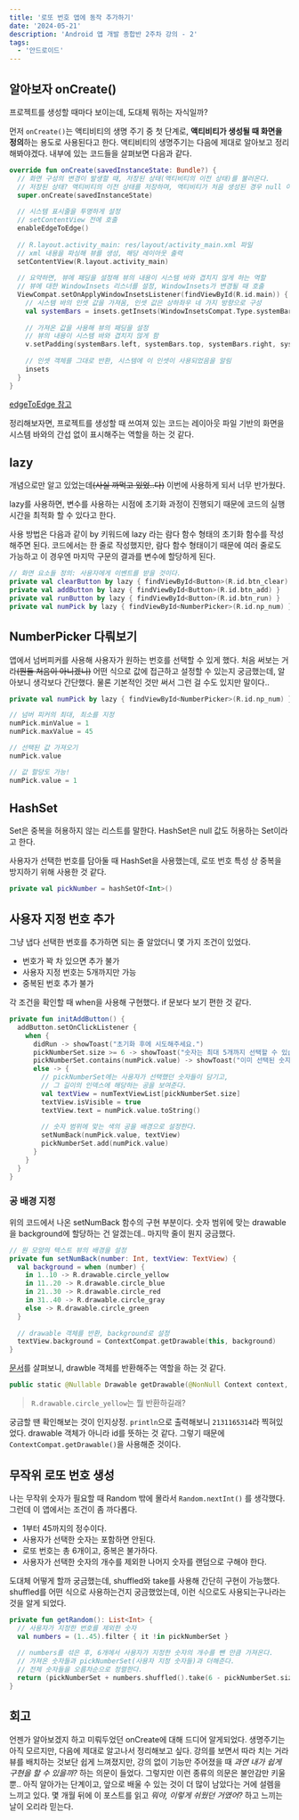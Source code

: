 ```yaml
---
title: '로또 번호 앱에 동작 추가하기'
date: '2024-05-21'
description: 'Android 앱 개발 종합반 2주차 강의 - 2'
tags:
  - '안드로이드'
---
```


## 알아보자 onCreate()

프로젝트를 생성할 때마다 보이는데, 도대체 뭐하는 자식일까? 

먼저 `onCreate()`는 액티비티의 생명 주기 중 첫 단계로, **액티비티가 생성될 때 화면을 정의**하는 용도로 사용된다고 한다. 액티비티의 생명주기는 다음에 제대로 알아보고 정리해봐야겠다. 내부에 있는 코드들을 살펴보면 다음과 같다.

```kotlin
override fun onCreate(savedInstanceState: Bundle?) {
  // 화면 구성의 변경이 발생할 때, 저장된 상태(액티비티의 이전 상태)를 불러온다.
  // 저장된 상태? 액티비티의 이전 상태를 저장하며, 액티비티가 처음 생성된 경우 null 이다.
  super.onCreate(savedInstanceState)
  
  // 시스템 표시줄을 투명하게 설정
  // setContentView 전에 호출
  enableEdgeToEdge()
  
  // R.layout.activity_main: res/layout/activity_main.xml 파일
  // xml 내용을 파싱해 뷰를 생성, 해당 레이아웃 출력
  setContentView(R.layout.activity_main)
  
  // 요약하면, 뷰에 패딩을 설정해 뷰의 내용이 시스템 바와 겹치지 않게 하는 역할
  // 뷰에 대한 WindowInsets 리스너를 설정, WindowInsets가 변경될 때 호출
  ViewCompat.setOnApplyWindowInsetsListener(findViewById(R.id.main)) { v, insets ->
    // 시스템 바의 인셋 값을 가져옴, 인셋 값은 상하좌우 네 가지 방향으로 구성
    val systemBars = insets.getInsets(WindowInsetsCompat.Type.systemBars()
    
    // 가져온 값을 사용해 뷰의 패딩을 설정
    // 뷰의 내용이 시스템 바와 겹치지 않게 함
    v.setPadding(systemBars.left, systemBars.top, systemBars.right, systemBars.bottom)
    
    // 인셋 객체를 그대로 반환, 시스템에 이 인셋이 사용되었음을 알림
    insets
  }
}
```

[edgeToEdge 참고](https://developer.android.com/develop/ui/views/layout/edge-to-edge?hl=ko)

정리해보자면, 프로젝트를 생성할 때 쓰여져 있는 코드는 레이아웃 파일 기반의 화면을 시스템 바와의 간섭 없이 표시해주는 역할을 하는 것 같다. 

## lazy

개념으로만 알고 있었는데~~(사실 까먹고 있었..다)~~ 이번에 사용하게 되서 너무 반가웠다. 

lazy를 사용하면, 변수를 사용하는 시점에 초기화 과정이 진행되기 때문에 코드의 실행시간을 최적화 할 수 있다고 한다. 

사용 방법은 다음과 같이 by 키워드에 lazy 라는 람다 함수 형태의 초기화 함수를 작성해주면 된다. 코드에서는 한 줄로 작성했지만, 람다 함수 형태이기 때문에 여러 줄로도 가능하고 이 경우엔 마지막 구문의 결과를 변수에 할당하게 된다. 

```kotlin
// 화면 요소들 정의: 사용자에게 이벤트를 받을 것이다.
private val clearButton by lazy { findViewById<Button>(R.id.btn_clear) }
private val addButton by lazy { findViewById<Button>(R.id.btn_add) }
private val runButton by lazy { findViewById<Button>(R.id.btn_run) }
private val numPick by lazy { findViewById<NumberPicker>(R.id.np_num) }
```

## NumberPicker 다뤄보기

앱에서 넘버피커를 사용해 사용자가 원하는 번호를 선택할 수 있게 했다. 처음 써보는 거라~~(뭔들 처음이 아니겠니)~~ 어떤 식으로 값에 접근하고 설정할 수 있는지 궁금했는데, 알아보니 생각보다 간단했다. 물론 기본적인 것만 써서 그런 걸 수도 있지만 말이다.. 

```kotlin
private val numPick by lazy { findViewById<NumberPicker>(R.id.np_num) }

// 넘버 피커의 최대, 최소를 지정
numPick.minValue = 1
numPick.maxValue = 45

// 선택된 값 가져오기
numPick.value

// 값 할당도 가능!
numPick.value = 1
```

## HashSet

Set은 중복을 허용하지 않는 리스트를 말한다. HashSet은 null 값도 허용하는 Set이라고 한다. 

사용자가 선택한 번호를 담아둘 때 HashSet을 사용했는데, 로또 번호 특성 상 중복을 방지하기 위해 사용한 것 같다. 

```kotlin
private val pickNumber = hashSetOf<Int>()
```

## 사용자 지정 번호 추가

그냥 냅다 선택한 번호를 추가하면 되는 줄 알았더니 몇 가지 조건이 있었다.

- 번호가 꽉 차 있으면 추가 불가
- 사용자 지정 번호는 5개까지만 가능
- 중복된 번호 추가 불가

각 조건을 확인할 때 when을 사용해 구현했다. if 문보다 보기 편한 것 같다.

```kotlin
private fun initAddButton() {
  addButton.setOnClickListener {
    when {
      didRun -> showToast("초기화 후에 시도해주세요.")
      pickNumberSet.size >= 6 -> showToast("숫자는 최대 5개까지 선택할 수 있습니다.")
      pickNumberSet.contains(numPick.value) -> showToast("이미 선택된 숫자입니다.")
      else -> {
        // pickNumberSet에는 사용자가 선택했던 숫자들이 담기고,
        // 그 길이의 인덱스에 해당하는 공을 보여준다.
        val textView = numTextViewList[pickNumberSet.size]
        textView.isVisible = true
        textView.text = numPick.value.toString()
        
        // 숫자 범위에 맞는 색의 공을 배경으로 설정한다.
        setNumBack(numPick.value, textView)
        pickNumberSet.add(numPick.value)
      }
    }
  }
}
```

### 공 배경 지정

위의 코드에서 나온 setNumBack 함수의 구현 부분이다. 숫자 범위에 맞는 drawable을 background에 할당하는 건 알겠는데.. 마지막 줄이 뭔지 궁금했다.

```kotlin
// 원 모양의 텍스트 뷰의 배경을 설정
private fun setNumBack(number: Int, textView: TextView) {
  val background = when (number) {
    in 1..10 -> R.drawable.circle_yellow
    in 11..20 -> R.drawable.circle_blue
    in 21..30 -> R.drawable.circle_red
    in 31..40 -> R.drawable.circle_gray
    else -> R.drawable.circle_green
  }
  
  // drawable 객체를 반환, background로 설정
  textView.background = ContextCompat.getDrawable(this, background)
}
```

[문서](https://developer.android.com/reference/androidx/core/content/ContextCompat#getDrawable(android.content.Context,int))를 살펴보니, drawble 객체를 반환해주는 역할을 하는 것 같다.

```kotlin
public static @Nullable Drawable getDrawable(@NonNull Context context, @DrawableRes int id)
```

> `R.drawable.circle_yellow`는 뭘 반환하길래?
> 

궁금할 땐 확인해보는 것이 인지상정. `println`으로 출력해보니 `2131165314`라 찍혀있었다. drawable 객체가 아니라 id를 뜻하는 것 같다. 그렇기 때문에 `ContextCompat.getDrawable()`을 사용해준 것이다.

## 무작위 로또 번호 생성

나는 무작위 숫자가 필요할 때 Random 밖에 몰라서 `Random.nextInt()` 를 생각했다. 그런데 이 앱에서는 조건이 좀 까다롭다. 

- 1부터 45까지의 정수이다.
- 사용자가 선택한 숫자는 포함하면 안된다.
- 로또 번호는 총 6개이고, 중복은 불가하다.
- 사용자가 선택한 숫자의 개수를 제외한 나머지 숫자를 랜덤으로 구해야 한다.

도대체 어떻게 할까 궁금했는데, shuffled와 take를 사용해 간단히 구현이 가능했다. shuffled를 어떤 식으로 사용하는건지 궁금했었는데, 이런 식으로도 사용되는구나라는 것을 알게 되었다.

```kotlin
private fun getRandom(): List<Int> {
  // 사용자가 지정한 번호를 제외한 숫자
  val numbers = (1..45).filter { it !in pickNumberSet }
  
  // numbers를 섞은 후, 6개에서 사용자가 지정한 숫자의 개수를 뺀 만큼 가져온다.
  // 가져온 숫자들과 pickNumberSet(사용자 지정 숫자들)과 더해준다.
  // 전체 숫자들을 오름차순으로 정렬한다.
  return (pickNumberSet + numbers.shuffled().take(6 - pickNumberSet.size)).sorted()
}
```

## 회고

언젠가 알아보겠지 하고 미뤄두었던 onCreate에 대해 드디어 알게되었다. 생명주기는 아직 모르지만, 다음에 제대로 알고나서 정리해보고 싶다. 
강의를 보면서 따라 치는 거라 뷰를 배치하는 것보단 쉽게 느껴졌지만, 강의 없이 기능만 주어졌을 때 _과연 내가 쉽게 구현을 할 수 있을까?_ 하는 의문이 들었다. 그렇지만 이런 종류의 의문은 불안감만 키울 뿐.. 아직 알아가는 단계이고, 앞으로 배울 수 있는 것이 더 많이 남았다는 거에 설렘을 느끼고 있다. 몇 개월 뒤에 이 포스트를 읽고 _뭐야, 이렇게 쉬웠던 거였어?_ 하고 느끼는 날이 오리라 믿는다.
